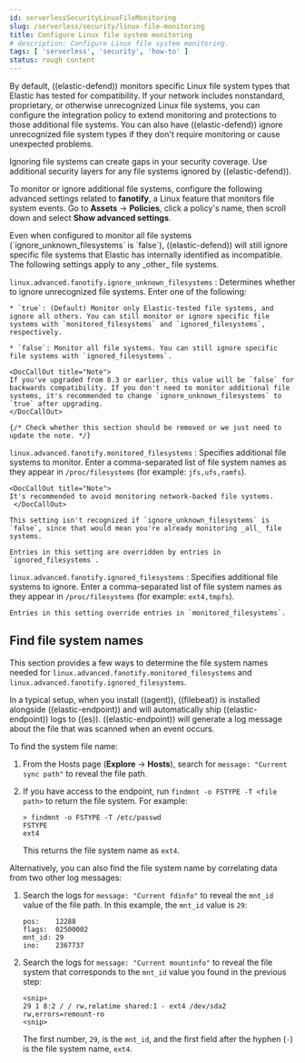 ```yaml
---
id: serverlessSecurityLinuxFileMonitoring
slug: /serverless/security/linux-file-monitoring
title: Configure Linux file system monitoring
# description: Configure Linux file system monitoring.
tags: [ 'serverless', 'security', 'how-to' ]
status: rough content
---
```



<RoughContent />

<div id="linux-file-monitoring"></div>

By default, ((elastic-defend)) monitors specific Linux file system types that Elastic has tested for compatibility. If your network includes nonstandard, proprietary, or otherwise unrecognized Linux file systems, you can configure the integration policy to extend monitoring and protections to those additional file systems. You can also have ((elastic-defend)) ignore unrecognized file system types if they don't require monitoring or cause unexpected problems.

<DocCallOut title="Caution" color="warning">
Ignoring file systems can create gaps in your security coverage. Use additional security layers for any file systems ignored by ((elastic-defend)).
</DocCallOut>

To monitor or ignore additional file systems, configure the following advanced settings related to **fanotify**, a Linux feature that monitors file system events. Go to **Assets** -> **Policies**, click a policy's name, then scroll down and select **Show advanced settings**.

<DocCallOut title="Note">
Even when configured to monitor all file systems (`ignore_unknown_filesystems` is `false`), ((elastic-defend)) will still ignore specific file systems that Elastic has internally identified as incompatible. The following settings apply to any _other_ file systems.
</DocCallOut>

<div id="ignore-unknown-filesystems"></div>

`linux.advanced.fanotify.ignore_unknown_filesystems`
    : Determines whether to ignore unrecognized file systems. Enter one of the following:

    * `true`: (Default) Monitor only Elastic-tested file systems, and ignore all others. You can still monitor or ignore specific file systems with `monitored_filesystems` and `ignored_filesystems`, respectively.

    * `false`: Monitor all file systems. You can still ignore specific file systems with `ignored_filesystems`.

    <DocCallOut title="Note">
    If you've upgraded from 8.3 or earlier, this value will be `false` for backwards compatibility. If you don't need to monitor additional file systems, it's recommended to change `ignore_unknown_filesystems` to `true` after upgrading.
    </DocCallOut>

    {/* Check whether this section should be removed or we just need to update the note. */} 

<div id="monitored-filesystems"></div>

`linux.advanced.fanotify.monitored_filesystems`
    : Specifies additional file systems to monitor. Enter a comma-separated list of <DocLink id="serverlessSecurityLinuxFileMonitoring" section="find-file-system-names">file system names</DocLink> as they appear in `/proc/filesystems` (for example: `jfs,ufs,ramfs`). 

    <DocCallOut title="Note">
    It's recommended to avoid monitoring network-backed file systems.
     </DocCallOut>

    This setting isn't recognized if `ignore_unknown_filesystems` is `false`, since that would mean you're already monitoring _all_ file systems. 

    Entries in this setting are overridden by entries in `ignored_filesystems`.


<div id="ignored-filesystems"></div>

`linux.advanced.fanotify.ignored_filesystems`
    : Specifies additional file systems to ignore. Enter a comma-separated list of <DocLink id="serverlessSecurityLinuxFileMonitoring" section="find-file-system-names">file system names</DocLink> as they appear in `/proc/filesystems` (for example: `ext4,tmpfs`).

    Entries in this setting override entries in `monitored_filesystems`.

<div id="find-file-system-names"></div>

## Find file system names

This section provides a few ways to determine the file system names needed for `linux.advanced.fanotify.monitored_filesystems` and `linux.advanced.fanotify.ignored_filesystems`.

In a typical setup, when you install ((agent)), ((filebeat)) is installed alongside ((elastic-endpoint)) and will automatically ship ((elastic-endpoint)) logs to ((es)). ((elastic-endpoint)) will generate a log message about the file that was scanned when an event occurs.

To find the system file name:

1. From the Hosts page (**Explore** -> **Hosts**), search for `message: "Current sync path"` to reveal the file path.

1. If you have access to the endpoint, run `findmnt -o FSTYPE -T <file path>` to return the file system. For example:

    ```shell
    > findmnt -o FSTYPE -T /etc/passwd
    FSTYPE
    ext4
    ```

    This returns the file system name as `ext4`.

Alternatively, you can also find the file system name by correlating data from two other log messages:

1. Search the logs for `message: "Current fdinfo"` to reveal the `mnt_id` value of the file path. In this example, the `mnt_id` value is `29`:

    ```shell
    pos:	12288
    flags:	02500002
    mnt_id:	29
    ino:	2367737
    ```

1. Search the logs for `message: "Current mountinfo"` to reveal the file system that corresponds to the `mnt_id` value you found in the previous step:

    ```shell
    <snip>
    29 1 8:2 / / rw,relatime shared:1 - ext4 /dev/sda2 rw,errors=remount-ro
    <snip>
    ```

    The first number, `29`, is the `mnt_id`, and the first field after the hyphen (`-`) is the file system name, `ext4`.

